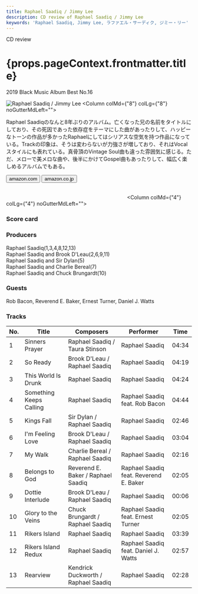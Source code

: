 ```yaml
---
title: Raphael Saadiq / Jimmy Lee
description: CD review of Raphael Saadiq / Jimmy Lee
keywords: 'Raphael Saadiq, Jimmy Lee, ラファエル・サーディク, ジミー・リー'
---
```




<p className="largeP">CD review</p>
<h1 className="h1--no--margin">{props.pageContext.frontmatter.title}</h1>
<p className="largeP"><Link to="/best50/2019/">2019 Black Music Album Best No.16</Link></p>

<Row  className="image-card-group">
	<Column colMd={"4"} colLg={"4"} noGutterMdLeft="">
       <ImageCard>

![Raphael Saadiq / Jimmy Lee](../../images/cd/rsaadiq6L.jpg) 
</ImageCard>
	</Column>
	<Column colMd={"8"} colLg={"8"} noGutterMdLeft="">
	<p>
	Raphael Saadiqのなんと8年ぶりのアルバム。亡くなった兄の名前をタイトルにしており、その死因であった依存症をテーマにした曲があったりして、ハッピーなトーンの作品が多かったRaphaelにしてはシリアスな空気を持つ作品になっている。Trackの印象は、そうは変わらないが力強さが増しており、それはVocalスタイルにも表れている。真骨頂のVintage Soul曲も違った雰囲気に感じる。ただ、メローで美メロな曲や、後半にかけてGospel曲もあったりして、幅広く楽しめるアルバムでもある。
	</p>
	<div>
	    <Button href="https://amzn.to/2XvUhqx" kind="primary" size="small" renderIcon={ArrowUpRight24}>
          amazon.com
        </Button>
        <Button href="https://amzn.to/305RAOb" kind="secondary" size="small" renderIcon={ArrowUpRight24}>
          amazon.co.jp
        </Button>
	</div>
	<a style="display:inline-block;overflow:hidden;background:url(https://linkmaker.itunes.apple.com/ja-jp/lockup.svg?releaseDate=2019-08-23&kind=album&bubble=apple_music&style=mono-black) no-repeat;width:180px;height:45px;" href="https://geo.music.apple.com/jp/album/jimmy-lee/1465332884?mt=1&app=music&ls=1&at=11lcug"></a>
	<a style="display:inline-block;overflow:hidden;background:url(https://linkmaker.itunes.apple.com/ja-jp/badge-lrg.svg?releaseDate=2019-06-07T00:00:00Z&kind=song&bubble=itunes_music) no-repeat;width:140px;height:45px;" href="https://geo.music.apple.com/jp/album/something-keeps-calling-feat-rob-bacon/1465332884?i=1465332888&app=itunes&at=11lcug"></a>
	</Column>
</Row>
<Row >
	<Column colMd={"4"} colLg={"4"} noGutterMdLeft="">
<div>
    <h3>Score card</h3>
	<SliderJS1 value="5" />
    <SliderJS2 value="3" />
	<SliderJS3 value="1" />
    <SliderJS4 value="8" />
</div>
</Column>
<Column colMd={"8"} colLg={"8"} noGutterMdLeft="">
<div>
<h3>Producers</h3>
<p>
Raphael Saadiq(1,3,4,8,12,13)
<br/>Raphael Saadiq and Brook D'Leau(2,6,9,11)
<br/>Raphael Saadiq and Sir Dylan(5)
<br/>Raphael Saadiq and Charlie Bereal(7)
<br/>Raphael Saadiq and Chuck Brungardt(10)
</p>
<h3>Guests</h3>
<p>
Rob Bacon, Reverend E. Baker, Ernest Turner, Daniel J. Watts
</p>
</div>
</Column>
</Row>

<h3>Tracks</h3>

| No. |	 Title                  |	 Composers                        |	 Performer                             	| Time	|
| --- |	----------------------- | ----------------------------------- |	 -------------------------------------- | ----- |
| 1	  |	Sinners Prayer         	| Raphael Saadiq / Taura Stinson      |	Raphael Saadiq                        	| 04:34 |
| 2	  |	So Ready               	| Brook D'Leau / Raphael Saadiq       |	Raphael Saadiq                        	| 04:19 |
| 3	  |	This World Is Drunk    	| Raphael Saadiq                      |	Raphael Saadiq                        	| 04:24 |
| 4	  |	Something Keeps Calling	| Raphael Saadiq                      |	Raphael Saadiq feat. Rob Bacon        	| 04:44 |
| 5	  |	Kings Fall             	| Sir Dylan / Raphael Saadiq          |	Raphael Saadiq                        	| 02:46 |
| 6	  |	I'm Feeling Love       	| Brook D'Leau / Raphael Saadiq       |	Raphael Saadiq                        	| 03:04 |
| 7	  |	My Walk                	| Charlie Bereal / Raphael Saadiq     |	Raphael Saadiq                        	| 02:16 |
| 8	  |	Belongs to God         	| Reverend E. Baker / Raphael Saadiq  |	Raphael Saadiq feat. Reverend E. Baker	| 02:05 |
| 9	  |	Dottie Interlude       	| Brook D'Leau / Raphael Saadiq       |	Raphael Saadiq                        	| 00:06 |
| 10  |	Glory to the Veins     	| Chuck Brungardt / Raphael Saadiq    |	Raphael Saadiq feat. Ernest Turner    	| 02:05 |
| 11  |	Rikers Island          	| Raphael Saadiq                      |	Raphael Saadiq                        	| 03:39 |
| 12  |	Rikers Island Redux    	| Raphael Saadiq                      |	Raphael Saadiq feat. Daniel J. Watts  	| 02:57 |
| 13  |	Rearview               	| Kendrick Duckworth / Raphael Saadiq |	Raphael Saadiq                        	| 02:28 |
                            
